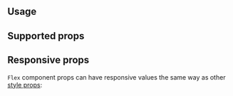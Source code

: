 

## Usage

<Demo data={FlexDemos.configurator} />

## Supported props

<StylePropsTable source={FLEX_STYLE_PROPS_DATA} />

## Responsive props

`Flex` component props can have responsive values the same way as other [style props](/styles/style-props/):

<Demo data={FlexDemos.responsive} />
